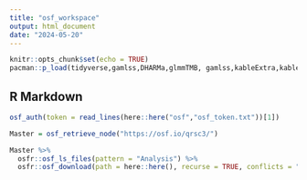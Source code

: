 ```yaml
---
title: "osf_workspace"
output: html_document
date: "2024-05-20"
---
```


```r
knitr::opts_chunk$set(echo = TRUE)
pacman::p_load(tidyverse,gamlss,DHARMa,glmmTMB, gamlss,kableExtra,kableExtra,here, cowplot,scales,osfr)
```

## R Markdown

```r
osf_auth(token = read_lines(here::here("osf","osf_token.txt"))[1])

Master = osf_retrieve_node("https://osf.io/qrsc3/")

Master %>%
  osfr::osf_ls_files(pattern = "Analysis") %>%
  osfr::osf_download(path = here::here(), recurse = TRUE, conflicts = "overwrite", progress = TRUE)


```